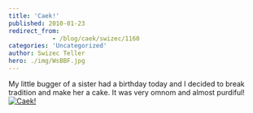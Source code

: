 ```yaml
---
title: 'Caek!'
published: 2010-01-23
redirect_from: 
            - /blog/caek/swizec/1160
categories: 'Uncategorized'
author: Swizec Teller
hero: ./img/WsBBF.jpg
---
```

My little bugger of a sister had a birthday today and I decided to break tradition and make her a cake. It was very omnom and almost purdiful! [![](http://imgur.com/WsBBF.jpg "Caek!")](./img/WsBBF.jpg)